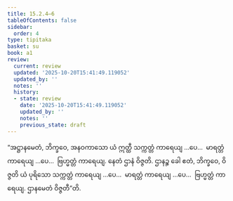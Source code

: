 ```yaml
---
title: 15.2.4–6
tableOfContents: false
sidebar:
  order: 4
type: tipitaka
basket: su
book: a1
review:
  current: review
  updated: '2025-10-20T15:41:49.119052'
  updated_by: ''
  notes: ''
  history:
  - state: review
    date: '2025-10-20T15:41:49.119052'
    updated_by: ''
    notes: ''
    previous_state: draft
---
```



<DynamicBreadcrumb />


<ReviewStatus review={frontmatter.review} showDetails={true} />

<HypothesisAnnotation frontmatter={frontmatter} />

<Division number="281–283" book="a1" e="ch" v="15">

<Paragraph number="372" book="a1">
“အဋ္ဌာနမေတံ, ဘိက္ခဝေ, အနဝကာသော ယံ ဣတ္ထီ သက္ကတ္တံ ကာရေယျ …ပေ…  မာရတ္တံ ကာရေယျ …ပေ…  ဗြဟ္မတ္တံ ကာရေယျ. နေတံ ဌာနံ ဝိဇ္ဇတိ. ဌာနဉ္စ ခေါ ဧတံ, ဘိက္ခဝေ, ဝိဇ္ဇတိ ယံ ပုရိသော သက္ကတ္တံ ကာရေယျ …ပေ…  မာရတ္တံ ကာရေယျ …ပေ…  ဗြဟ္မတ္တံ ကာရေယျ. ဌာနမေတံ ဝိဇ္ဇတီ”တိ.
</Paragraph>
</Division>
